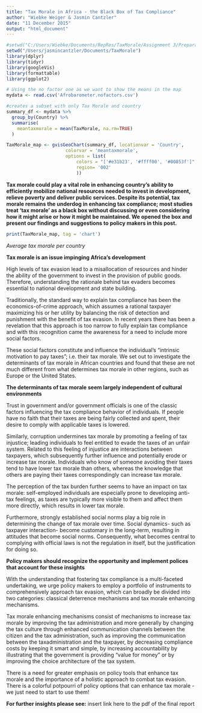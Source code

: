 ```yaml
---
title: "Tax Morale in Africa - the Black Box of Tax Compliance"
author: "Wiebke Weiger & Jasmin Cantzler"
date: "11 December 2015"
output: "html_document"
---
```


```r
#setwd("C:/Users/Wiebke/Documents/RepRes/TaxMorale/Assignment 3/PreparatoryWork")
setwd("/Users/jasmincantzler/Documents/TaxMorale")
library(dplyr)
library(tidyr)
library(googleVis)
library(formattable)
library(ggplot2)

# Using the no factor one as we want to show the means in the map
mydata <- read.csv('Afrobarometer.nofactors.csv')

#creates a subset with only Tax Morale and country
summary_df <- mydata %>% 
  group_by(Country) %>% 
  summarise(
    meantaxmorale = mean(TaxMorale, na.rm=TRUE)
  )

TaxMorale_map <- gvisGeoChart(summary_df, locationvar = 'Country',
                      colorvar = 'meantaxmorale',
                      options = list(
                          colors = "['#e31b23', '#ffff00', '#00853f']",
                          region= '002'
                          ))

```

**Tax morale could play a vital role in enhancing country's ability to efficiently mobilize national resources needed to invest in development, relieve poverty and deliver public services. Despite its potential, tax morale remains the underdog in enhancing tax compliance; most studies treat ‘tax morale’ as a black box without discussing or even considering how it might arise or how it might be maintained. We opened the box and present our findings and suggestions to policy makers in this post.**

```r
print(TaxMorale_map, tag = 'chart')
```
*Average tax morale per country*

**Tax morale is an issue impinging Africa's development**

High levels of tax evasion lead to a misallocation of resources and hinder the ability of the government to invest in the provision of public goods. Therefore, understanding the rationale behind tax evaders becomes essential to national development and state building. 

Traditionally, the standard way to explain tax compliance has been the economics-of-crime approach, which assumes a rational taxpayer maximizing his or her utility by balancing the risk of detection and punishment with the benefit of tax evasion. In recent years there has been a revelation that this approach is too narrow to fully explain tax compliance and with this recognition came the awareness for a need to include more social factors. 

These social factors constitute and influence the individual’s “intrinsic motivation to pay taxes”; i.e. their tax morale. We set out to investigate the determinants of tax morale in African countries and found that these are not much different from what determines tax morale in other regions, such as Europe or the United States.

**The determinants of tax morale seem largely independent of cultural environments**

Trust in government and/or government officials is one of the classic factors influencing the tax compliance behavior of individuals. If people have no faith that their taxes are being fairly collected and spent, their desire to comply with applicable taxes is lowered. 

Similarly, corruption undermines tax morale by promoting a feeling of tax injustice; leading individuals to feel entitled to evade the taxes of an unfair system. Related to this feeling of injustice are interactions between taxpayers, which subsequently further influence and potentially erode or increase tax morale. Individuals who know of someone avoiding their taxes tend to have lower tax morale than others, whereas the knowledge that others are paying their taxes correspondingly can increase tax morale. 

The perception of the tax burden further seems to have an impact on tax morale:  self-employed individuals are especially prone to developing anti-tax feelings, as taxes are typically more visible to them and affect them more directly, which results in lower tax morale. 

Furthermore, strongly established social norms play a big role in determining the change of tax morale over time. Social dynamics- such as taxpayer interaction- become customary in the long-term, resulting in attitudes that become social norms.
Consequently, what becomes central to complying with official laws is not the regulation in itself, but the justification for doing so. 

**Policy makers should recognize the opportunity and implement polices that account for these insights**

With the understanding that fostering tax compliance is a multi-faceted undertaking, we urge policy makers to employ a portfolio of instruments to comprehensively approach tax evasion, which can broadly be divided into two categories: classical deterrence mechanisms and tax morale enhancing mechanisms. 

Tax morale enhancing mechanisms consist of mechanisms to increase tax morale by improving the tax administration and more generally by changing the tax culture through enhanced communication channels between the citizen and the tax administration, such as improving the communication between the taxadministration and the taxpayer, by decreasing compliance costs by keeping it smart and simple, by increasing accountability by illustrating that the government is providing "value for money" or by improving the choice architecture of the tax system.

There is a need for greater emphasis on policy tools that enhance tax morale and the importance of a holistic approach to combat tax evasion. There is a colorful potpourri of policy options that can enhance tax morale - we just need to start to use them!

**For further insights please see:**
insert link here to the pdf of the final report